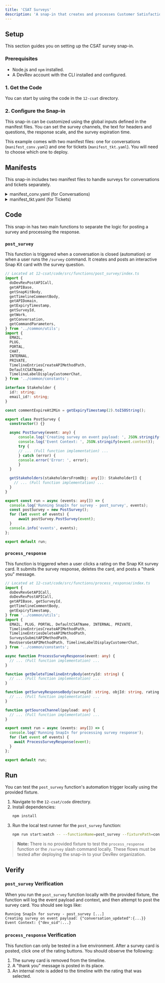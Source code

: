 ```yaml
---
title: 'CSAT Surveys'
description: 'A snap-in that creates and processes Customer Satisfaction (CSAT) surveys in DevRev, with automations for conversation closure and a slash command for on-demand surveys.'
---
```


## Setup

This section guides you on setting up the CSAT survey snap-in.

### Prerequisites

- Node.js and `npm` installed.
- A DevRev account with the CLI installed and configured.

### 1. Get the Code

You can start by using the code in the `12-csat` directory.

### 2. Configure the Snap-in

This snap-in can be customized using the global inputs defined in the manifest files. You can set the survey channels, the text for headers and questions, the response scale, and the survey expiration time.

This example comes with two manifest files: one for conversations (`manifest_conv.yaml`) and one for tickets (`manifest_tkt.yaml`). You will need to choose which one to deploy.

## Manifests

This snap-in includes two manifest files to handle surveys for conversations and tickets separately.

<details>
<summary>manifest_conv.yaml (for Conversations)</summary>

```yaml
version: "1"

name: "CSAT on Conversation"
description: "Capture the satisfaction level for customer conversations on PLuG to enhance the customer experience."

service_account:
  display_name: "DevRev Bot"

event-sources:
  - name: devrev-webhook
    description: Event coming from DevRev
    display_name: DevRev
    type: devrev-webhook
    config:
      event_types:
        - conversation_updated

globals:
  - name: survey_channel
    description: The channel the survey is sent on.
    devrev_field_type: '[]enum'
    devrev_enum: ["PLuG", "Email"]
    default_value: ["PLuG", "Email"]
    ui:
      display_name: Survey channel
  - name: survey_text_header
    description: Introductory text posted on timeline when survey is populated.
    devrev_field_type: text
    default_value: "We would love to hear your feedback."
    ui:
      display_name: Survey introductory text
  - name: survey_resp_scale
    description: Response values to be displayed on the survey scale (high to low).
    devrev_field_type: text
    default_value: "Great,Good,Average,Poor,Awful"
    ui:
      display_name: Survey response scale
  - name: survey_text
    description: Text posted on timeline when survey is populated.
    devrev_field_type: text
    default_value: "How satisfied were you with this chat?"
    ui:
      display_name: Survey query
  - name: survey_resp_text
    description: Text posted on timeline when survey response is submitted.
    devrev_field_type: text
    default_value: "Thank you for sharing your valuable feedback with us! Your insights are greatly appreciated."
    ui:
      display_name: Survey response message
  - name: survey_expires_after
    description: "Indicates the time (in minutes) for which the survey remains active (minimum 1 minute)"
    devrev_field_type: int
    default_value: 1440
    ui:
      display_name: Survey expires after

functions:
  - name: post_survey
    description: Create a survey comment on conversation closure.
  - name: process_response
    description: Process survey response for conversation survey response.

commands:
  - name: survey
    namespace: csat_on_conversation
    description: Capture the customer satisfaction level with ongoing interaction.
    surfaces:
      - surface: discussions
        object_types:
          - conversation
    usage_hint: "[chat/email] [survey question]"
    function: post_survey

automations:
  - name: Add survey as a comment on resolved object
    source: devrev-webhook
    event_types:
      - conversation_updated
    function: post_survey

snap_kit_actions:
  - name: survey
    description: Snap kit action for processing `survey` response
    function: process_response
```
</details>

<details>
<summary>manifest_tkt.yaml (for Tickets)</summary>

```yaml
version: "1"

name: "CSAT on Ticket"
description: "Capture the satisfaction level for customer tickets on support portal to enhance the customer experience."

service_account:
  display_name: "DevRev Bot"

event-sources:
  - name: devrev-webhook
    description: Event coming from DevRev
    display_name: DevRev
    type: devrev-webhook
    config:
      event_types:
        - work_updated

globals:
  - name: survey_channel
    description: The channel the survey is sent on.
    devrev_field_type: '[]enum'
    devrev_enum: ["Portal", "Email"]
    default_value: ["Portal", "Email"]
    ui:
      display_name: Survey channel
  - name: survey_text_header
    description: Introductory text posted when survey is populated.
    devrev_field_type: text
    default_value: "We would love to hear your feedback."
    ui:
      display_name: Survey introductory text
  - name: survey_resp_scale
    description: Response values to be displayed on the survey scale (high to low).
    devrev_field_type: text
    default_value: "Great,Good,Average,Poor,Awful"
    ui:
      display_name: Survey response scale
  - name: survey_text
    description: Text posted when survey is populated.
    devrev_field_type: text
    default_value: "How satisfied were you with the support experience?"
    ui:
      display_name: Survey query
  - name: survey_resp_text
    description: Text posted when survey response is submitted.
    devrev_field_type: text
    default_value: "Thank you for sharing your valuable feedback with us! Your insights are greatly appreciated."
    ui:
      display_name: Survey response message
  - name: survey_expires_after
    description: "Indicates the time (in minutes) for which the survey remains active (minimum 1 minute)"
    devrev_field_type: int
    default_value: 1440
    ui:
      display_name: Survey expires after

functions:
  - name: post_survey
    description: Create a survey comment on ticket closure.
  - name: process_response
    description: Process survey response on ticket survey response.

commands:
  - name: survey
    namespace: csat_on_ticket
    description: Capture the customer satisfaction level with ongoing interaction.
    surfaces:
      - surface: discussions
        object_types:
          - ticket
    usage_hint: "[chat/email] [survey question]"
    function: post_survey

automations:
  - name: Add survey as a comment on resolved object
    source: devrev-webhook
    event_types:
      - work_updated
    function: post_survey

snap_kit_actions:
  - name: survey
    description: Snap kit action for processing `survey` response
    function: process_response
```
</details>

## Code

This snap-in has two main functions to separate the logic for posting a survey and processing the response.

### `post_survey`

This function is triggered when a conversation is closed (automation) or when a user runs the `/survey` command. It creates and posts an interactive Snap Kit card with the survey question.

```typescript
// Located at 12-csat/code/src/functions/post_survey/index.ts
import {
  doDevRevPostAPICall,
  getAPIBase,
  getSnapKitBody,
  getTimelineCommentBody,
  getAPIDomain,
  getExpiryTimestamp,
  getSurveyId,
  getWork,
  getConversation,
  getCommandParameters,
} from '../common/utils';
import {
  EMAIL,
  PLUG,
  PORTAL,
  CHAT,
  INTERNAL,
  PRIVATE,
  TimelineEntriesCreateAPIMethodPath,
  DefaultCSATName,
  TimelineLabelDisplayCustomerChat,
} from '../common/constants';

interface Stakeholder {
  id?: string;
  email_id?: string;
}

const commentExpireAt2Min = getExpiryTimestamp(2).toISOString();

export class PostSurvey {
  constructor() {}

  async PostSurvey(event: any) {
	  console.log('Creating survey on event payload: ', JSON.stringify(event.payload));
	  console.log('Event Context: ', JSON.stringify(event.context));
	  try {
      // ... (Full function implementation) ...
	  } catch (error) {
      console.error('Error: ', error);
	  }
  }

  getStakeholders(stakeholdersFromObj: any[]): Stakeholder[] {
    // ... (Full function implementation) ...
  }
}

export const run = async (events: any[]) => {
  console.log('Running SnapIn for survey - post_survey', events);
  const postSurvey = new PostSurvey();
  for (let event of events) {
	  await postSurvey.PostSurvey(event);
  }
  console.info('events', events);
};

export default run;
```

### `process_response`

This function is triggered when a user clicks a rating on the Snap Kit survey card. It submits the survey response, deletes the card, and posts a "thank you" message.

```typescript
// Located at 12-csat/code/src/functions/process_response/index.ts
import {
  doDevRevGetAPICall,
  doDevRevPostAPICall,
  getAPIBase, getSurveyId,
  getTimelineCommentBody,
  getExpiryTimestamp,
} from '../common/utils';
import {
  EMAIL, PLUG, PORTAL, DefaultCSATName, INTERNAL, PRIVATE,
  TimelineEntriesCreateAPIMethodPath,
  TimelineEntriesDeleteAPIMethodPath,
  SurveysSubmitAPIMethodPath,
  RevUsersGetAPIMethodPath, TimelineLabelDisplayCustomerChat,
} from '../common/constants';

async function ProcessSurveyResponse(event: any) {
  // ... (Full function implementation) ...
}

function getDeleteTimelineEntryBody(entryId: string) {
  // ... (Full function implementation) ...
}

function getSurveyResponseBody(surveyId: string, objId: string, rating: number, sourceChannel: string) {
  // ... (Full function implementation) ...
}

function getSourceChannel(payload: any) {
  // ... (Full function implementation) ...
}

export const run = async (events: any[]) => {
  console.log('Running SnapIn for processing survey response');
  for (let event of events) {
    await ProcessSurveyResponse(event);
  }
};

export default run;
```

## Run

You can test the `post_survey` function's automation trigger locally using the provided fixture.

1.  Navigate to the `12-csat/code` directory.
2.  Install dependencies:
    ```bash
    npm install
    ```
3.  Run the local test runner for the `post_survey` function:
    ```bash
    npm run start:watch -- --functionName=post_survey --fixturePath=conversation_updated_event.json
    ```

> **Note:** There is no provided fixture to test the `process_response` function or the `/survey` slash command locally. These flows must be tested after deploying the snap-in to your DevRev organization.

## Verify

### `post_survey` Verification

When you run the `post_survey` function locally with the provided fixture, the function will log the event payload and context, and then attempt to post the survey card. You should see logs like:
```
Running SnapIn for survey - post_survey [...]
Creating survey on event payload: {"conversation_updated":{...}}
Event Context: {"dev_oid":...}
```

### `process_response` Verification

This function can only be tested in a live environment. After a survey card is posted, click one of the rating buttons. You should observe the following:
1.  The survey card is removed from the timeline.
2.  A "thank you" message is posted in its place.
3.  An internal note is added to the timeline with the rating that was selected.
